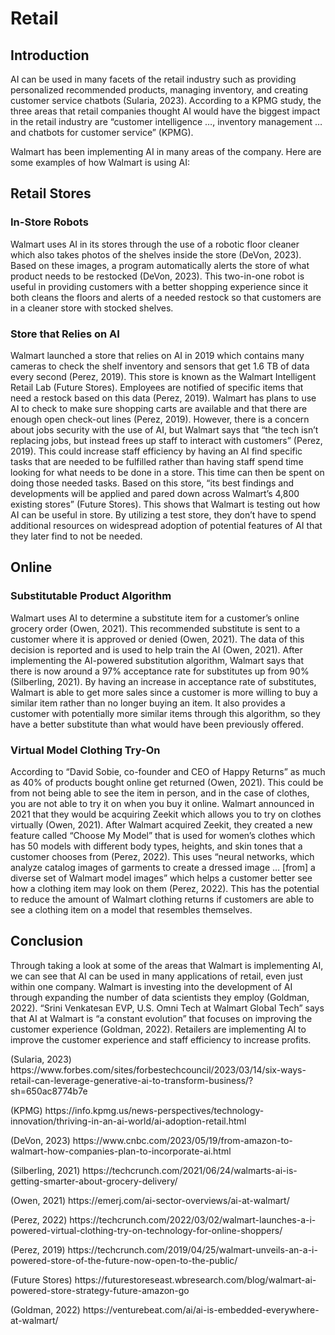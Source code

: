 # Retail {.unnumbered}

## Introduction

AI can be used in many facets of the retail industry such as providing personalized recommended products, managing inventory, and creating customer service chatbots (Sularia, 2023). According to a KPMG study, the three areas that retail companies thought AI would have the biggest impact in the retail industry are “customer intelligence …, inventory management … and chatbots for customer service” (KPMG).

Walmart has been implementing AI in many areas of the company. Here are some examples of how Walmart is using AI:

## Retail Stores

### In-Store Robots

Walmart uses AI in its stores through the use of a robotic floor cleaner which also takes photos of the shelves inside the store (DeVon, 2023). Based on these images, a program automatically alerts the store of what product needs to be restocked (DeVon, 2023). This two-in-one robot is useful in providing customers with a better shopping experience since it both cleans the floors and alerts of a needed restock so that customers are in a cleaner store with stocked shelves.

### Store that Relies on AI

Walmart launched a store that relies on AI in 2019 which contains many cameras to check the shelf inventory and sensors that get 1.6 TB of data every second (Perez, 2019). This store is known as the Walmart Intelligent Retail Lab (Future Stores). Employees are notified of specific items that need a restock based on this data (Perez, 2019). Walmart has plans to use AI to check to make sure shopping carts are available and that there are enough open check-out lines (Perez, 2019). However, there is a concern about jobs security with the use of AI, but Walmart says that “the tech isn’t replacing jobs, but instead frees up staff to interact with customers” (Perez, 2019). This could increase staff efficiency by having an AI find specific tasks that are needed to be fulfilled rather than having staff spend time looking for what needs to be done in a store. This time can then be spent on doing those needed tasks. Based on this store, “its best findings and developments will be applied and pared down across Walmart's 4,800 existing stores” (Future Stores). This shows that Walmart is testing out how AI can be useful in store. By utilizing a test store, they don’t have to spend additional resources on widespread adoption of potential features of AI that they later find to not be needed.

## Online

### Substitutable Product Algorithm

Walmart uses AI to determine a substitute item for a customer’s online grocery order (Owen, 2021). This recommended substitute is sent to a customer where it is approved or denied (Owen, 2021). The data of this decision is reported and is used to help train the AI (Owen, 2021). After implementing the AI-powered substitution algorithm, Walmart says that there is now around a 97% acceptance rate for substitutes up from 90% (Silberling, 2021). By having an increase in acceptance rate of substitutes, Walmart is able to get more sales since a customer is more willing to buy a similar item rather than no longer buying an item. It also provides a customer with potentially more similar items through this algorithm, so they have a better substitute than what would have been previously offered.

### Virtual Model Clothing Try-On

According to “David Sobie, co-founder and CEO of Happy Returns” as much as 40% of products bought online get returned (Owen, 2021). This could be from not being able to see the item in person, and in the case of clothes, you are not able to try it on when you buy it online. Walmart announced in 2021 that they would be acquiring Zeekit which allows you to try on clothes virtually (Owen, 2021). After Walmart acquired Zeekit, they created a new feature called “Choose My Model” that is used for women’s clothes which has 50 models with different body types, heights, and skin tones that a customer chooses from (Perez, 2022). This uses “neural networks, which analyze catalog images of garments to create a dressed image … [from] a diverse set of Walmart model images” which helps a customer better see how a clothing item may look on them (Perez, 2022). This has the potential to reduce the amount of Walmart clothing returns if customers are able to see a clothing item on a model that resembles themselves.

## Conclusion

Through taking a look at some of the areas that Walmart is implementing AI, we can see that AI can be used in many applications of retail, even just within one company. Walmart is investing into the development of AI through expanding the number of data scientists they employ (Goldman, 2022). “Srini Venkatesan EVP, U.S. Omni Tech at Walmart Global Tech” says that AI at Walmart is “a constant evolution” that focuses on improving the customer experience (Goldman, 2022). Retailers are implementing AI to improve the customer experience and staff efficiency to increase profits.

(Sularia, 2023) https://www.forbes.com/sites/forbestechcouncil/2023/03/14/six-ways-retail-can-leverage-generative-ai-to-transform-business/?sh=650ac8774b7e

(KPMG) https://info.kpmg.us/news-perspectives/technology-innovation/thriving-in-an-ai-world/ai-adoption-retail.html

(DeVon, 2023) https://www.cnbc.com/2023/05/19/from-amazon-to-walmart-how-companies-plan-to-incorporate-ai.html

(Silberling, 2021) https://techcrunch.com/2021/06/24/walmarts-ai-is-getting-smarter-about-grocery-delivery/

(Owen, 2021) https://emerj.com/ai-sector-overviews/ai-at-walmart/

(Perez, 2022) https://techcrunch.com/2022/03/02/walmart-launches-a-i-powered-virtual-clothing-try-on-technology-for-online-shoppers/

(Perez, 2019) https://techcrunch.com/2019/04/25/walmart-unveils-an-a-i-powered-store-of-the-future-now-open-to-the-public/

(Future Stores)
https://futurestoreseast.wbresearch.com/blog/walmart-ai-powered-store-strategy-future-amazon-go

(Goldman, 2022) https://venturebeat.com/ai/ai-is-embedded-everywhere-at-walmart/